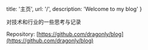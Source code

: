 
  title: '主页',
  url: '/',
  description: 'Welcome to my blog'
}


<!-- content starts from here -->

对技术和行业的一些思考与记录

Repository: [https://github.com/dragonly/blog](https://github.com/dragonly/blog)
